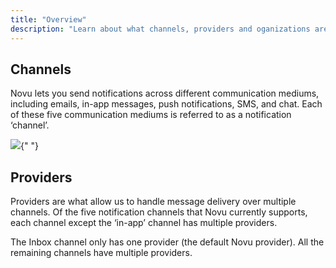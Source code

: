 ```yaml
---
title: "Overview"
description: "Learn about what channels, providers and oganizations are"
---
```


## Channels

Novu lets you send notifications across different communication mediums, including emails, in-app messages, push notifications, SMS, and chat. Each of these five communication mediums is referred to as a notification ‘channel’.

<Frame caption="There are five channels in Novu">
  <img src="/images/channels.gif" />{" "}
</Frame>

## Providers

Providers are what allow us to handle message delivery over multiple channels. Of the five notification channels that Novu currently supports, each channel except the ‘in-app’ channel has multiple providers.

The Inbox channel only has one provider (the default Novu provider). All the remaining channels have multiple providers.
